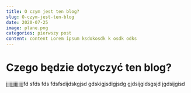 ```yaml
---
title: O czym jest ten blog?
slug: O-czym-jest-ten-blog
date: 2020-07-25
image: plane.png
categories: pierwszy post
content: content Lorem ipsum ksdokosdk k osdk odks 
---
```

# Czego będzie dotyczyć ten blog?
jjjjjjjjjjjjjjfd
sfds
fds
fdsfsdijdskgjsd
gdskigjsdigjsdg
gjdsijgidsgsjd
jgdsijgisd


